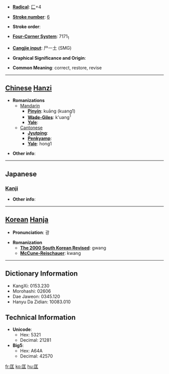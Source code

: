 * '''[[Wiktionary:Chinese radical index| Radical]]''': [[Wiktionary:Chinese radical index 匚|匚]]+4

* '''[[Wiktionary:Chinese total strokes index|Stroke number]]''': [[Wiktionary:Chinese total strokes index 6|6]]

* '''Stroke order''': 

* '''[[Wiktionary:Chinese four corner index|Four-Corner System]]''': 7171<sub>1</sub>

* '''[[Wiktionary:Chinese Cangjie index|Cangjie input]]''': 尸一土 (SMG)

* '''Graphical Significance and Origin''': 

* '''Common Meaning''': correct, restore, revise

----

== [[Chinese]] [[Hanzi]] ==

* '''Romanizations'''
** [[Mandarin]]
*** '''[[Pinyin]]''': kuāng (kuang1)
*** '''[[Wade-Giles]]''': k'uang<sup>1</sup>
*** '''[[Yale]]''': 
**[[Cantonese]]
***'''[[Jyutping]]''':
***'''[[Penkyamp]]''': 
***'''[[Yale]]''': hong1

* '''Other info''': 

----

==Japanese==
===[[Kanji]]===
{{kanji|on readings=[[きょう]] (kyō), [[おう]] (ō)
|kun readings=[[ただす]] (tadasu), [[すくう]] (sukuu)
}}

* '''Other info''':  

----

== [[Korean]] [[Hanja]] ==

* '''Pronunciation''': 광

* '''Romanization'''
** '''[[The 2000 South Korean Revised Romanization|The 2000 South Korean Revised]]''': gwang
** '''[[McCune-Reischauer]]''': kwang

----

== Dictionary Information ==

* KangXi: 0153.230
* Morohashi: 02606
* Dae Jaweon: 0345.120
* Hanyu Da Zidian: 10083.010

== Technical Information ==

* '''Unicode''':
** Hex: 5321
** Decimal: 21281
* '''Big5''':
** Hex: A64A
** Decimal: 42570

[[fr:匡]]
[[ko:匡]]
[[hu:匡]]